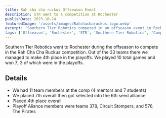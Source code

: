 ```yaml
---
title: Rah cha cha ruckus Offseason Event
description: STR went to a competition at Rochester
publishDate: 2023-10-24
featuredImage: '/assets/images/Rahchacharuckus.logo.webp'
excerpt: 'Southern Tier Robotics competed in an offseason event in Rochester.'
tags: ['Offseason', 'Rochester', 'STR', 'Southern Tier Robotics', 'Competition']
---
```


Southern Tier Robotics went to Rochester during the offseason to compete in the Rah Cha Cha Ruckus competition. Out of the 33 teams there we managed to make 4th place in the playoffs. We played 10 total games and won 7; 3 of which were in the playoffs.

## Details

- We had 11 team members at the comp (4 mentors and 7 students)
- We placed 7th overall then got selected into the 6th seed alliance
- Placed 4th place overall
- Playoff Aliance members were teams 378, Circuit Stompers, and 576, The Pirates